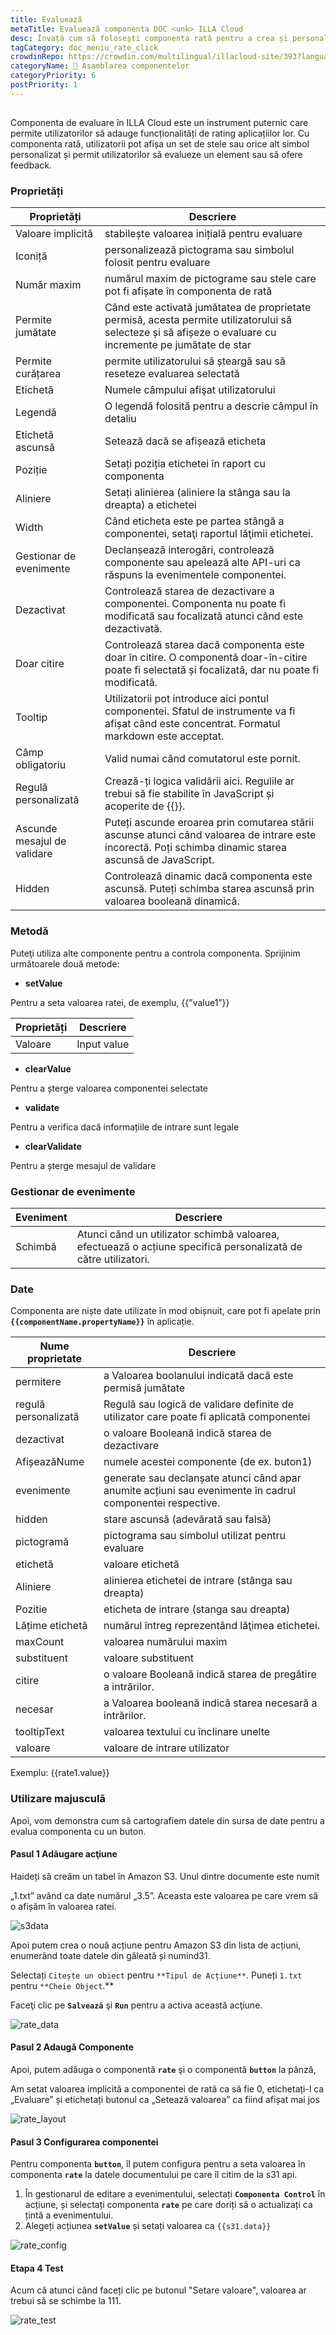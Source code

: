 ```yaml
---
title: Evaluează
metaTitle: Evaluează componenta DOC <unk> ILLA Cloud
desc: Învață cum să folosești componenta rată pentru a crea și personaliza valoarea ratei pentru aplicația ta în ILLA Cloud.
tagCategory: doc_meniu_rate_click
crowdinRepo: https://crowdin.com/multilingual/illacloud-site/393?languages=ro&filter=basic&value=0
categoryName: 🧬 Asamblarea componentelor
categoryPriority: 6
postPriority: 1
---
```


## <h2 hidden>Ce este Cursa?</h2>

Componenta de evaluare în ILLA Cloud este un instrument puternic care permite utilizatorilor să adauge funcționalități de rating aplicațiilor lor. Cu componenta rată, utilizatorii pot afișa un set de stele sau orice alt simbol personalizat și permit utilizatorilor să evalueze un element sau să ofere feedback.

### Proprietăți

| Proprietăți                       | Descriere                                                                                                                                                                                          |
| --------------------------------- | -------------------------------------------------------------------------------------------------------------------------------------------------------------------------------------------------- |
| Valoare implicită                 | stabilește valoarea inițială pentru evaluare                                                                                                                                                       |
| Iconiță                           | personalizează pictograma sau simbolul folosit pentru evaluare                                                                                                                                     |
| Număr maxim                       | numărul maxim de pictograme sau stele care pot fi afișate în componenta de rată                                                                                                                    |
| Permite jumătate                  | Când este activată jumătatea de proprietate permisă, acesta permite utilizatorului să selecteze și să afișeze o evaluare cu incremente pe jumătate de star                                         |
| Permite curățarea                 | permite utilizatorului să șteargă sau să reseteze evaluarea selectată                                                                                                                              |
| Etichetă                          | Numele câmpului afişat utilizatorului                                                                                                                                                              |
| Legendă                           | O legendă folosită pentru a descrie câmpul în detaliu                                                                                                                                              |
| Etichetă ascunsă                  | Setează dacă se afișează eticheta                                                                                                                                                                  |
| Poziție                           | Setați poziția etichetei în raport cu componenta                                                                                                                                                   |
| Aliniere                          | Setați alinierea (aliniere la stânga sau la dreapta) a etichetei                                                                                                                                   |
| Width                             | Când eticheta este pe partea stângă a componentei, setaţi raportul lăţimii etichetei.                                                                                                              |
| Gestionar de evenimente           | Declanșează interogări, controlează componente sau apelează alte API-uri ca răspuns la evenimentele componentei.                                                                                   |
| Dezactivat                        | Controlează starea de dezactivare a componentei. Componenta nu poate fi modificată sau focalizată atunci când este dezactivată.                                                                    |
| Doar citire                       | Controlează starea dacă componenta este doar în citire. O componentă doar-în-citire poate fi selectată și focalizată, dar nu poate fi modificată.                                                  |
| Tooltip                           | Utilizatorii pot introduce aici pontul componentei. Sfatul de instrumente va fi afișat când este concentrat. Formatul markdown este acceptat.                                                      |
| Câmp obligatoriu                  | Valid numai când comutatorul este pornit.                                                                                                                                                          |
| Regulă personalizată              | Crează-ți logica validării aici. Regulile ar trebui să fie stabilite în JavaScript și acoperite de {{}}.                                                                                           |
| Ascunde mesajul de validare       | Puteți ascunde eroarea prin comutarea stării ascunse atunci când valoarea de intrare este incorectă. Poți schimba dinamic starea ascunsă de JavaScript.                                            |
| Hidden                            | Controlează dinamic dacă componenta este ascunsă. Puteți schimba starea ascunsă prin valoarea booleană dinamică.                                                                                   |

### Metodă

Puteţi utiliza alte componente pentru a controla componenta. Sprijinim următoarele două metode:

-   **setValue**

Pentru a seta valoarea ratei, de exemplu, {{”value1”}}

| Proprietăți  | Descriere   |
| ------------ | ----------- |
| Valoare      | Input value |

-   **clearValue**

Pentru a șterge valoarea componentei selectate

-   **validate**

Pentru a verifica dacă informațiile de intrare sunt legale

-   **clearValidate**

Pentru a șterge mesajul de validare

### Gestionar de evenimente

| Eveniment  | Descriere                                                                                                      |
| ---------- | -------------------------------------------------------------------------------------------------------------- |
| Schimbă    | Atunci când un utilizator schimbă valoarea, efectuează o acțiune specifică personalizată de către utilizatori. |

### Date

Componenta are niște date utilizate în mod obișnuit, care pot fi apelate prin **`{{componentName.propertyName}}`** în aplicație.

| Nume proprietate        | Descriere                                                                                                 |
| ----------------------- | --------------------------------------------------------------------------------------------------------- |
| permitere               | a Valoarea boolanului indicată dacă este permisă jumătate                                                 |
| regulă personalizată    | Regulă sau logică de validare definite de utilizator care poate fi aplicată componentei                   |
| dezactivat              | o valoare Booleană indică starea de dezactivare                                                           |
| AfișeazăNume            | numele acestei componente (de ex. buton1)                                                                 |
| evenimente              | generate sau declanșate atunci când apar anumite acțiuni sau evenimente în cadrul componentei respective. |
| hidden                  | stare ascunsă (adevărată sau falsă)                                                                       |
| pictogramă              | pictograma sau simbolul utilizat pentru evaluare                                                          |
| etichetă                | valoare etichetă                                                                                          |
| Aliniere                | alinierea etichetei de intrare (stânga sau dreapta)                                                       |
| Pozitie                 | eticheta de intrare (stanga sau dreapta)                                                                  |
| Lățime etichetă         | numărul întreg reprezentând lăţimea etichetei.                                                            |
| maxCount                | valoarea numărului maxim                                                                                  |
| substituent             | valoare substituent                                                                                       |
| citire                  | o valoare Booleană indică starea de pregătire a intrărilor.                                               |
| necesar                 | a Valoarea booleană indică starea necesară a intrărilor.                                                  |
| tooltipText             | valoarea textului cu înclinare unelte                                                                     |
| valoare                 | valoare de intrare utilizator                                                                             |

Exemplu: {{rate1.value}}

### Utilizare majusculă

Apoi, vom demonstra cum să cartografiem datele din sursa de date pentru a evalua componenta cu un buton.

#### Pasul 1 Adăugare acţiune

Haideți să creăm un tabel în Amazon S3. Unul dintre documente este numit

„1.txt” având ca date numărul „3.5”. Aceasta este valoarea pe care vrem să o afișăm în valoarea ratei.

![s3data](https://cdn.illacloud.com/official-website/img/official-site/components/s3data.jpg)

Apoi putem crea o nouă acțiune pentru Amazon S3 din lista de acțiuni, enumerând toate datele din găleată și numind31.

Selectați `Citește un obiect` pentru `**Tipul de Acțiune**`. Puneți `1.txt` pentru `**Cheie Object`.\*\*

Faceţi clic pe **`Salvează`** şi **`Run`** pentru a activa această acţiune.

![rate_data](https://cdn.illacloud.com/official-website/img/official-site/components/rate_data.jpg)

#### Pasul 2 Adaugă Componente

Apoi, putem adăuga o componentă **`rate`** şi o componentă **`button`** la pânză,

Am setat valoarea implicită a componentei de rată ca să fie 0, etichetați-l ca „Evaluare” și etichetați butonul ca „Setează valoarea” ca fiind afișat mai jos

![rate_layout](https://cdn.illacloud.com/official-website/img/official-site/components/rate_layout.jpg)

#### Pasul 3 Configurarea componentei

Pentru componenta **`button`**, îl putem configura pentru a seta valoarea în componenta **`rate`** la datele documentului pe care îl citim de la s31 api.

1.  În gestionarul de editare a evenimentului, selectați **`Componenta Control`** în acțiune, și selectați componenta **`rate`** pe care doriți să o actualizați ca țintă a evenimentului.
2.  Alegeți acțiunea **`setValue`** și setați valoarea ca `{{s31.data}}`

![rate_config](https://cdn.illacloud.com/official-website/img/official-site/components/rate_config.jpg)

#### Etapa 4 Test

Acum că atunci când faceți clic pe butonul "Setare valoare", valoarea ar trebui să se schimbe la 111.

![rate_test](https://cdn.illacloud.com/official-website/img/official-site/components/rate_test.jpg)
